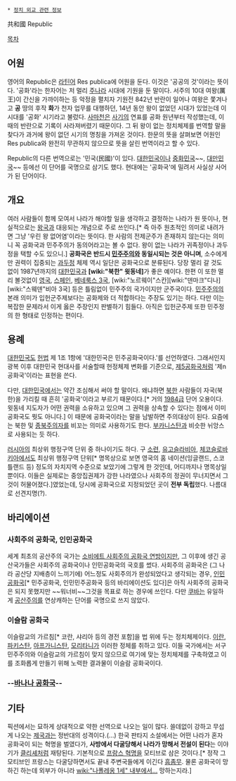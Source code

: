  * [[정치 외교 관련 정보]]
共和國
Republic

[[목차]]

== 어원 ==
영어의 Republic은 [[라틴어]] Res publica에 어원을 둔다. 이것은 '공공의 것'이라는 뜻이다. '공화'라는 한자어는 저 멀리 [[주]]나라 시대에 기원을 둔 말이다. 서주의 10대 여왕(厲王)이 간신을 가까이하는 등 악정을 펼치자 기원전 842년 반란이 일어나 여왕은 쫓겨나고 '''공''' 땅의 후작 '''화'''가 천자 업무를 대행하던, 14년 동안 왕이 없었던 시대가 있었는데 이 시대를 '공화' 시기라고 불렀다. [[사마천]]은 [[사기]]의 연표를 공화 원년부터 작성했는데, 이 때의 반란으로 기록이 사라져버렸기 때문이다. 그 뒤 왕이 없는 정치체제를 번역할 말을 찾다가 과거에 왕이 없던 시기의 명칭을 가져온 것이다. 한문의 뜻을 살펴보면 어원인 Res publica와 완전히 무관하지 않으므로 뜻을 살린 번역이라고 할 수 있다.

Republic의 다른 번역으로는 '민국(民國)'이 있다. [[대한민국]]이나 [[중화민국]]~~, [[대만민국]]~~ 등에선 이 단어를 국명으로 삼기도 했다. 현대에는 '공화국'에 밀려서 사실상 사어가 된 단어이다.

== 개요 ==
여러 사람들이 함께 모여서 나라가 해야할 일을 생각하고 결정하는 나라가 원 뜻이나, 현실적으로는 [[왕국]]과 대응되는 개념으로 주로 쓰인다.[* 즉 아주 원초적인 의미로 내려가면 그냥 '우린 왕 없어염'이라는 뜻이다. 한 사람의 전제군주가 존재하지 않는다는 의미니 꼭 공화국과 민주주의가 동의어라고는 볼 수 없다. 왕이 없는 나라가 귀족정이나 과두정을 택할 수도 있으니.] '''공화국은 반드시 [[민주주의]]와 동일시되는 것은 아니며''', 소수에게만 권력이 집중되는 [[과두정]] 체제 역시 일단은 공화국으로 분류된다. 당장 멀리 갈 것도 없이 1987년까지의 [[대한민국]]과 '''[wiki:"북한" 윗동네]'''가 좋은 예이다. 한편 이 또한 멀리 볼것없이 [[영국]], [[스페인]], [[베네룩스 3국]], [wiki:"노르웨이"스칸][wiki:"덴마크"디나][wiki:"스웨덴"비아 3국] 등은 틀림없이 민주주의 국가이지만 군주국이다. [[민주주의]]의 본래 의미가 입헌군주제보다는 공화제와 더 적합하다는 주장도 있기는 하다. 다만 이는 복잡한 문제라서 이게 옳은 주장인지 판별하기 힘들다. 아직은 입헌군주제 또한 민주정의 한 형태로 인정하는 편이다.

== 용례 ==
[[대한민국]]도 [[헌법]] 제 1조 1항에 '대한민국은 민주공화국이다.'를 선언하였다. 그래서인지 광복 이후 대한민국 현대사를 서술할때 헌정체제 변화를 기준으로, [[제5공화국]]처럼 '제n공화국'이라는 표현을 쓴다.

다만, [[대한민국]]에서는 약간 조심해서 써야 할 말이다. 왜냐하면 [[북한]] 사람들이 자국(북한)을 가리킬 때 흔히 '공화국'이라고 부르기 때문이다.[* 거의 [[1984]]급 단어 오용이다. 윗동네 지도자가 어떤 권력을 소유하고 있으며 그 권력을 상속할 수 있다는 점에서 이미 공화국도 뭣도 아니다.] 이 때문에 공화국이라는 말을 남발하면 주의대상이 된다. 요즘에는 북한 및 [[종북주의자]]를 비꼬는 의미로 사용하기도 한다. [[부카니스탄]]과 비슷한 뉘앙스로 사용되는 듯 하다.

[[러시아]]의 최상위 행정구역 단위 중 하나이기도 하다. 구 [[소련]], [[유고슬라비아]], [[체코슬로바키아]]에서도 최상위 행정구역 단위[* 명목상으로 보면 영국의 홈 네이션(잉글랜드, 스코틀랜드 등) 정도의 자치지역 수준으로 보았기에 그렇게 한 것인데, 어디까지나 명목상일 뿐이다. 이들은 실제로는 중앙집권제가 강한 나라였으나 사회주의 정권이 무너지면서 그것이 허물어졌다.]였었는데, 당시에 공화국으로 지정되었던 곳이 '''전부 독립'''했다. 나름대로 선견지명(?).

== 바리에이션 ==
=== 사회주의 공화국, 인민공화국 ===
세계 최초의 공산주의 국가는 [[소비에트 사회주의 공화국 연방]]이지만, 그 이후에 생긴 공산국가들은 사회주의 공화국이나 인민공화국의 국호를 썼다. 사회주의 공화국은 (그 나라 공산당 지배층이 느끼기에) 어느정도 사회주의가 완성되었다고 생각되는 경우, [[인민공화국]][* 민주공화국, 인민민주공화국 등의 바리에이션도 있다]은 아직 사회주의 공화국은 되지 못했지만 ~~워너비~~그것을 목표로 하는 경우에 쓰인다. 다만 [[쿠바]]는 유일하게 [[공산주의]]를 연상캐하는 단어를 국명으로 쓰지 않았다.
=== 이슬람 공화국 ===
이슬람교의 가르침[* 코란, 샤리아 등의 경전 포함]을 법 위에 두는 정치체제이다. [[이란]], [[파키스탄]], [[아프가니스탄]], [[모리타니]]가 이러한 정체를 취하고 있다. 이들 국가에서는 서구 민주주의와 이슬람교의 가르침이 맞지 않으므로 여기에 맞는 정치체제를 구축하였고 이를 조화롭게 만들기 위해 노력한 결과물이 이슬람 공화국이다.
=== --[[바나나 공화국]]-- ===

== 기타 ==
픽션에서는 묘하게 상대적으로 약한 선역으로 나오는 일이 많다. 쓸데없이 강하고 무섭게 나오는 [[제국]]과는 정반대의 성격이다.(…) 한국 판타지 소설에서는 어떤 나라가 혼자 공화국이 되는 혁명을 벌였다가, '''사방에서 다굴당해서 나라가 망해서 전설이 된다'''는 이야기가 [[클리셰]]처럼 재탕된다. 기본적으로 [[프랑스 혁명]]을 모티브로 삼은 것이다.[* 정작 그 모티브인 프랑스는 다굴당하면서도 끝내 주변국들에게 이긴다 [[흠좀무]]. 물론 공화국이 망하긴 하는데 외부가 아니라 [[wiki:"나폴레옹 1세" 내부에서…]] 망하는지라.]
